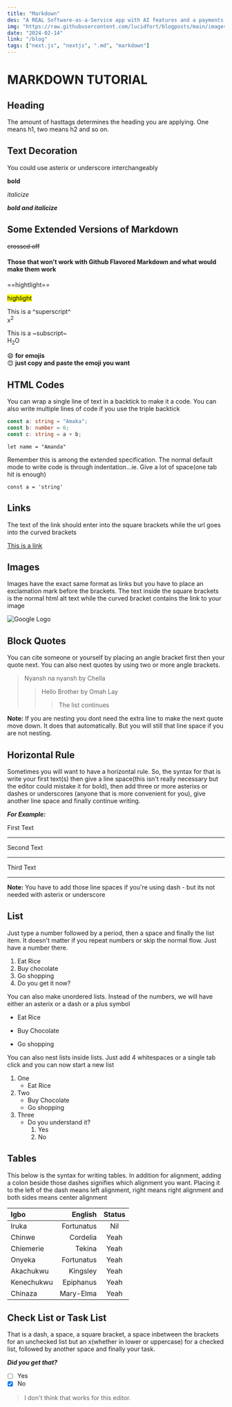 ```yaml
---
title: "Markdown"
des: "A REAL Software-as-a-Service app with AI features and a payments and credits system using the latest tech stack."
img: "https://raw.githubusercontent.com/lucidfort/blogposts/main/images/barblonz.jpg"
date: "2024-02-14"
link: "/blog"
tags: ["next.js", "nextjs", ".md", "markdown"]
---
```


# MARKDOWN TUTORIAL

## Heading

The amount of hasttags determines the heading you are applying. One means h1, two means h2 and so on.

## Text Decoration

You could use asterix or underscore interchangeably

**bold**

_italicize_

**_bold and italicize_**

## Some Extended Versions of Markdown

~~crossed off~~

#### Those that won't work with Github Flavored Markdown and what would make them work

==hightlight==

<mark>highlight</mark>

This is a ^superscript^  
x<sup>2</sup>

This is a ~subscript~  
H<sub>2</sub>O

:smile: **for emojis**  
😊 **just copy and paste the emoji you want**

## HTML Codes

You can wrap a single line of text in a backtick to make it a code. You can also write multiple lines of code if you use the triple backtick

```ts //adding this will make your code more readable
const a: string = "Amaka";
const b: number = 6;
const c: string = a + b;
```

`let name = "Amanda"`

Remember this is among the extended specification. The normal default mode to write code is through indentation...ie. Give a lot of space(one tab hit is enough)

    const a = 'string'

## Links

The text of the link should enter into the square brackets while the url goes into the curved brackets

[This is a link](https://google.com)

## Images

Images have the exact same format as links but you have to place an exclamation mark before the brackets. The text inside the square brackets is the normal html alt text while the curved bracket contains the link to your image

![Google Logo](images/profile-photo_resized.jpg)

<CustomImage
  src="https://raw.githubusercontent.com/lucidfort/blogposts/main/images/barblonz.jpg"
  alt="It's me again"
/>

## Block Quotes

You can cite someone or yourself by placing an angle bracket first then your quote next. You can also next quotes by using two or more angle brackets.

> Nyansh na nyansh by Chella
>
> > Hello Brother by Omah Lay
> >
> > > The list continues

**Note:** If you are nesting you dont need the extra line to make the next quote move down. It does that automatically. But you will still that line space if you are not nesting.

## Horizontal Rule

Sometimes you will want to have a horizontal rule. So, the syntax for that is write your first text(s) then give a line space(this isn't really necessary but the editor could mistake it for bold), then add three or more asterixs or dashes or underscores (anyone that is more convenient for you), give another line space and finally continue writing.

**_For Example:_**

First Text

---

Second Text

---

Third Text

---

**Note:** You have to add those line spaces if you're using dash - but its not needed with asterix or underscore

## List

Just type a number followed by a period, then a space and finally the list item. It doesn't matter if you repeat numbers or skip the normal flow. Just have a number there.

1. Eat Rice
2. Buy chocolate
3. Go shopping
4. Do you get it now?

You can also make unordered lists. Instead of the numbers, we will have either an asterix or a dash or a plus symbol

- Eat Rice

* Buy Chocolate

- Go shopping

You can also nest lists inside lists. Just add 4 whitespaces or a single tab click and you can now start a new list

1. One
   - Eat Rice
1. Two
   - Buy Chocolate
   * Go shopping
1. Three
   - Do you understand it?
     1. Yes
     1. No

## Tables

This below is the syntax for writing tables. In addition for alignment, adding a colon beside those dashes signifies which alignment you want. Placing it to the left of the dash means left alignment, right means right alignment and both sides means center alignment

| Igbo       |    English | Status |
| :--------- | ---------: | :----: |
| Iruka      | Fortunatus |  Nil   |
| Chinwe     |   Cordelia |  Yeah  |
| Chiemerie  |     Tekina |  Yeah  |
| Onyeka     | Fortunatus |  Yeah  |
| Akachukwu  |   Kingsley |  Yeah  |
| Kenechukwu |  Epiphanus |  Yeah  |
| Chinaza    |  Mary-Elma |  Yeah  |

## Check List or Task List

That is a dash, a space, a square bracket, a space inbetween the brackets for an unchecked list but an x(whether in lower or uppercase) for a checked list, followed by another space and finally your task.

**_Did you get that?_**

- [ ] Yes
- [x] No

> I don't think that works for this editor.
